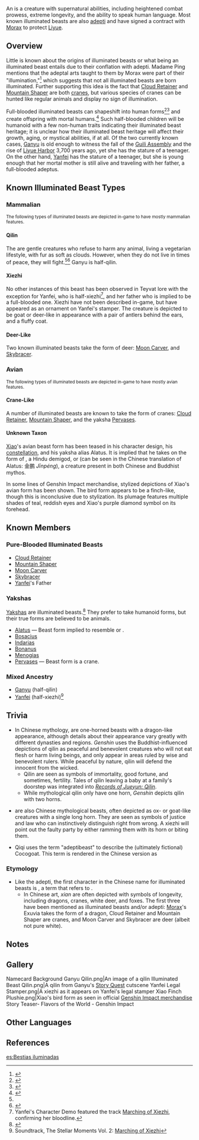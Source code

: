 {{See also|Adepti}}
{{Terminology Infobox
|image        = <gallery>
Illuminated Beasts.png|A number of illuminated beasts tending to people in the [[Guili Assembly]].
</gallery>
|type         = Factions
|type2        = Liyue Culture
|type3        = Species
}}
An {{Lang|'''illuminated beast'''|zh=仙兽|zh_rm=xiānshòu}} is a creature with supernatural abilities, including heightened combat prowess, extreme longevity, and the ability to speak human language. Most known illuminated beasts are also [[adepti]] and have signed a contract with [[Morax]] to protect [[Liyue]].

==Overview==
Little is known about the origins of illuminated beasts or what being an illuminated beast entails due to their conflation with adepti. Madame Ping mentions that the adeptal arts taught to them by Morax were part of their "illumination,"<ref>{{Ref/Quest|A Teapot to Call Home: Part I}}</ref> which suggests that not all illuminated beasts are born illuminated. Further supporting this idea is the fact that [[Cloud Retainer]] and [[Mountain Shaper]] are both [[cranes]], but various species of cranes can be hunted like regular animals and display no sign of illumination.

Full-blooded illuminated beasts can shapeshift into human forms<ref>{{Ref/Quest|Sky-Gazers, Land-Walkers}}</ref><ref>{{Ref/Book|Moonlit Bamboo Forest (II)}}</ref> and create offspring with mortal humans.<ref name="RoJ5">{{Ref/Book|Records of Jueyun: Qilin}}</ref> Such half-blooded children will be humanoid with a few non-human traits indicating their illuminated beast heritage; it is unclear how their illuminated beast heritage will affect their growth, aging, or mystical abilities, if at all. Of the two currently known cases, [[Ganyu]] is old enough to witness the fall of the [[Guili Assembly]] and the rise of [[Liyue Harbor]] 3,700 years ago, yet she has the stature of a teenager. On the other hand, [[Yanfei]] has the stature of a teenager, but she is young enough that her mortal mother is still alive and traveling with her father, a full-blooded adeptus.

==Known Illuminated Beast Types==
===Mammalian===
<small>The following types of illuminated beasts are depicted in-game to have mostly mammalian features.</small>

====Qilin====
The {{w|qilin}} are gentle creatures who refuse to harm any animal, living a vegetarian lifestyle, with fur as soft as clouds. However, when they do not live in times of peace, they will fight.<ref name="RoJ5" /><ref>{{Ref/CS|Ganyu|5}}</ref> Ganyu is half-qilin.

====Xiezhi====
No other instances of this beast has been observed in Teyvat lore with the exception for Yanfei, who is half-xiezhi<ref group="note">Yanfei's Character Demo featured the track [[Marching of Xiezhi]], confirming her bloodline.</ref>, and her father who is implied to be a full-blooded one. Xiezhi have not been described in-game, but have appeared as an ornament on Yanfei's stamper. The creature is depicted to be goat or deer-like in appearance with a pair of antlers behind the ears, and a fluffy coat.

====Deer-Like====
Two known illuminated beasts take the form of deer: [[Moon Carver]], and [[Skybracer]].

===Avian===
<small>The following types of illuminated beasts are depicted in-game to have mostly avian features.</small>

====Crane-Like====
A number of illuminated beasts are known to take the form of cranes: [[Cloud Retainer]], [[Mountain Shaper]], and the yaksha [[Pervases]].

====Unknown Taxon====
[[Xiao]]'s avian beast form has been teased in his character design, his [[Alatus Nemeseos|constellation]], and his yaksha alias Alatus. It is implied that he takes on the form of {{w|Garuda}}, a Hindu demigod, or {{w|Peng_(mythology)|Peng}} (can be seen in the Chinese translation of Alatus: 金鹏 ''Jīnpéng''), a creature present in both Chinese and Buddhist mythos.

In some lines of Genshin Impact merchandise, stylized depictions of Xiao's avian form has been shown. The bird form appears to be a finch-like, though this is inconclusive due to stylization.  Its plumage features multiple shades of teal, reddish eyes and Xiao's purple diamond symbol on its forehead.

==Known Members==
===Pure-Blooded Illuminated Beasts=== 
* [[Cloud Retainer]]
* [[Mountain Shaper]]
* [[Moon Carver]]
* [[Skybracer]]
* [[Yanfei]]'s Father

===Yakshas===
[[Yaksha]]s are illuminated beasts.<ref>{{Ref/Loading|The Yakshas}}</ref> They prefer to take humanoid forms, but their true forms are believed to be animals.
* [[Alatus]] &mdash; Beast form implied to resemble {{W|Garuda}} or {{W|Peng (mythology)|Peng}}.
* [[Bosacius]]
* [[Indarias]]
* [[Bonanus]]
* [[Menogias]]
* [[Pervases]] &mdash; Beast form is a crane.

===Mixed Ancestry=== 
* [[Ganyu]] (half-qilin)
* [[Yanfei]] (half-xiezhi)<ref>Soundtrack, The Stellar Moments Vol. 2: [[Marching of Xiezhi]]</ref>

==Trivia==
* In Chinese mythology, {{w|qilin}} are one-horned beasts with a dragon-like appearance, although details about their appearance vary greatly with different dynasties and regions. ''Genshin'' uses the Buddhist-influenced depictions of qilin as peaceful and benevolent creatures who will not eat flesh or harm living beings, and only appear in areas ruled by wise and benevolent rulers. While peaceful by nature, qilin will defend the innocent from the wicked.
** Qilin are seen as symbols of immortality, good fortune, and sometimes, fertility. Tales of qilin leaving a baby at a family's doorstep was integrated into ''[[Records of Jueyun: Qilin]]''.
** While mythological qilin only have one horn, ''Genshin'' depicts qilin with two horns.
* {{w|Xiezhi}} are also Chinese mythological beasts, often depicted as ox- or goat-like creatures with a single long horn. They are seen as symbols of justice and law who can instinctively distinguish right from wrong. A xiezhi will point out the faulty party by either ramming them with its horn or biting them.
* Qiqi uses the term "adeptibeast" to describe the (ultimately fictional) Cocogoat. This term is rendered in the Chinese version as {{lang|mini=1|zh=半仙之兽|zh_tl=a half-xian beast.}}

===Etymology===
* Like the adepti, the first character in the Chinese name for illuminated beasts is {{lang|mini=1|zh=仙|zh_rm=Xiān}}, a term that refers to {{w|Xian (Taoism)|Taoist Immortals}}.
** In Chinese art, ''xian'' are often depicted with symbols of longevity, including dragons, cranes, white deer, and foxes. The first three have been mentioned as illuminated beasts and/or adepti: [[Morax]]'s Exuvia takes the form of a dragon, Cloud Retainer and Mountain Shaper are cranes, and Moon Carver and Skybracer are deer (albeit not pure white).

==Notes==
{{Reflist|group=note}}

==Gallery==
<gallery hideaddbutton="true" captionalign="center">
Namecard Background Ganyu Qilin.png|An image of a qilin
Illuminated Beast Qilin.png|A qilin from Ganyu's [[The Illuminated Beast of the Sea of Clouds#Cutscene|Story Quest]] cutscene
Yanfei Legal Stamper.png|A xiezhi as it appears on Yanfei's legal stamper
Xiao Finch Plushie.png|Xiao's bird form as seen in official [https://t.bilibili.com/670736487086555144?spm_id_from=444.41.list.card_time.click Genshin Impact merchandise]
Story Teaser- Flavors of the World - Genshin Impact
</gallery>

==Other Languages==
{{Other Languages
|en      = Illuminated Beast
|zhs     = 仙兽
|zhs_rm  = Xiānshòu
|zht     = 仙獸
|zht_rm  = Xiānshòu
|zh_tl   = ''Xian'' Beast
|ja      = {{Rubi|仙|せん|獣|じゅう}}
|ja_rm   = Senjuu<ref>{{Ref/VO|Xiao|⽢⾬について…|ja|note=About Ganyu}}</ref>
|ja_tl   = ''Xian'' Beast
|ko      = {{tt|신수|神獸}}
|ko_rm   = Sinsu
|ko_tl   = Divine Beast
|es      = Bestia iluminada
|es_tl   = Illuminated Beast
|fr      = Bête sacrée
|fr_tl   = Sacred Beast
|ru      = Просветлённый зверь
|ru_tl   = Serene Beast
|th      = สัตว์เวท
|th_rm   = Sat wet
|th_tl   = 
|vi      = {{tt|Tiên Thú|仙獸}}
|vi_tl   = 
|de      = Göttliche Bestie
|de_tl   = Divine Beast
|id      = Hewan Pusaka
|id_tl   = Heirloom Animals
|pt      = Besta Iluminada
|pt_tl   = Illuminated Beast
}}

==References==
{{Reflist|2}}

[[es:Bestias iluminadas]]